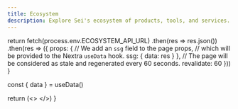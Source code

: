 ```yaml
---
title: Ecosystem
description: Explore Sei's ecosystem of products, tools, and services.
---
```



  return fetch(process.env.ECOSYSTEM_API_URL)
    .then(res => res.json())
    .then(res => ({
      props: {
        // We add an `ssg` field to the page props,
        // which will be provided to the Nextra `useData` hook.
        ssg: {
          data: res
        }
      },
      // The page will be considered as stale and regenerated every 60 seconds.
      revalidate: 60
    }))
}

  
  const { data } = useData()

  return (<>
  <EcosystemPage data={data}  />
  </>)
}

<Page />